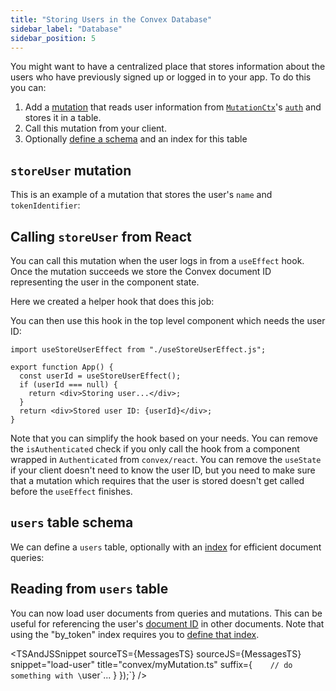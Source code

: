 ```yaml
---
title: "Storing Users in the Convex Database"
sidebar_label: "Database"
sidebar_position: 5
---
```



You might want to have a centralized place that stores information about the
users who have previously signed up or logged in to your app. To do this you
can:

1. Add a [mutation](/docs/functions/mutation-functions.mdx) that reads user
   information from [`MutationCtx`](/api/interfaces/server.GenericMutationCtx)'s
   [`auth`](/api/interfaces/server.Auth) and stores it in a table.
2. Call this mutation from your client.
3. Optionally [define a schema](/docs/database/schemas.mdx) and an index for
   this table

## `storeUser` mutation

This is an example of a mutation that stores the user's `name` and
`tokenIdentifier`:

<TSAndJSSnippet sourceTS={UsersTS} sourceJS={UsersTS} title="convex/users.js" />

## Calling `storeUser` from React

You can call this mutation when the user logs in from a `useEffect` hook. Once
the mutation succeeds we store the Convex document ID representing the user in
the component state.

Here we created a helper hook that does this job:

<TSAndJSSnippet
  sourceTS={useStoreUserEffectTS}
  sourceJS={useStoreUserEffectJS}
  title="src/useStoreUserEffect.js"
/>

You can then use this hook in the top level component which needs the user ID:

```tsx title="src/App.tsx"
import useStoreUserEffect from "./useStoreUserEffect.js";

export function App() {
  const userId = useStoreUserEffect();
  if (userId === null) {
    return <div>Storing user...</div>;
  }
  return <div>Stored user ID: {userId}</div>;
}
```

Note that you can simplify the hook based on your needs. You can remove the
`isAuthenticated` check if you only call the hook from a component wrapped in
`Authenticated` from `convex/react`. You can remove the `useState` if your
client doesn't need to know the user ID, but you need to make sure that a
mutation which requires that the user is stored doesn't get called before the
`useEffect` finishes.

## `users` table schema

We can define a `users` table, optionally with an
[index](/docs/database/indexes/indexes.md) for efficient document queries:

<Snippet source={Schema} snippet="user" title="convex/schema.ts" />

## Reading from `users` table

You can now load user documents from queries and mutations. This can be useful
for referencing the user's [document ID](/docs/database/document-ids.mdx) in
other documents. Note that using the "by_token" index requires you to
[define that index](/docs/database/indexes/indexes.md).

<TSAndJSSnippet
  sourceTS={MessagesTS}
  sourceJS={MessagesTS}
  snippet="load-user"
  title="convex/myMutation.ts"
  suffix={`    // do something with \`user\`...
  }
});`}
/>
